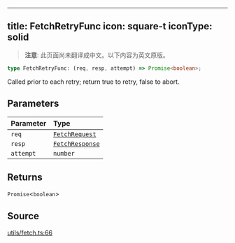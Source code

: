 <!-- AUTO-GENERATED-CONTENT:START (ENGLISH-COPY) -->
---
title: FetchRetryFunc
icon: square-t
iconType: solid
---

> **注意**: 此页面尚未翻译成中文。以下内容为英文原版。

```ts
type FetchRetryFunc: (req, resp, attempt) => Promise<boolean>;
```

Called prior to each retry; return true to retry, false to abort.

## Parameters

| Parameter | Type |
| :------ | :------ |
| `req` | [`FetchRequest`](/cn/sdk/content/classes/FetchRequest) |
| `resp` | [`FetchResponse`](/cn/sdk/content/classes/FetchResponse) |
| `attempt` | `number` |

## Returns

`Promise`\<`boolean`\>

## Source

[utils/fetch.ts:66](https://github.com/dominant-strategies/quais.js/blob/c1c12d43f9d34c6baad2b0542bd6d0acd6fefcbf/src/utils/fetch.ts#L66)
